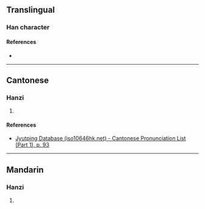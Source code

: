 {{character info/new}}
==Translingual==

===Han character===
{{Han char|rn=38|rad=女|as=07|sn=10|four=|canj=VNME,XVNME|ids=⿰女录}}

====References====
* {{Han ref|kx=0263.430|dkj=06378|dj=0530.280|hdz=21062.050|uh=5A3D|ud=23101}}

----

==Cantonese==

===Hanzi===
{{yue-hanzi|jyut=[[luk6]]|y=luk6}}

# {{defn|lang=yue|sort=女07}}

====References====
* [http://www.iso10646hk.net/jp/document/download.jsp Jyutping Database (iso10646hk.net) - Cantonese Pronunciation List (Part 1), p. 93]

----

==Mandarin==

===Hanzi===
{{cmn-hanzi|pin=[[lù]] ([[lu4]])|wg=lu<sup>4</sup>}}

# {{defn|lang=cmn|sort=女07}}